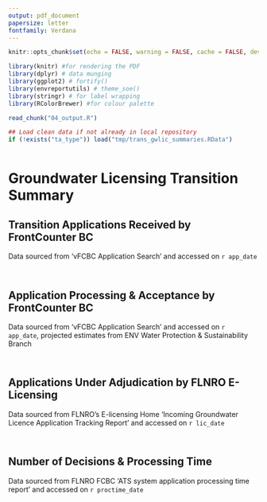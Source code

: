 ```yaml
---
output: pdf_document
papersize: letter
fontfamily: Verdana
---
```



```r
knitr::opts_chunk$set(echo = FALSE, warning = FALSE, cache = FALSE, dev = "cairo_pdf")

library(knitr) #for rendering the PDF
library(dplyr) # data munging
library(ggplot2) # fortify()
library(envreportutils) # theme_soe()
library(stringr) # for label wrapping
library(RColorBrewer) #for colour palette

read_chunk("04_output.R")

## Load clean data if not already in local repository
if (!exists("ta_type")) load("tmp/trans_gwlic_summaries.RData")
```


```r
```
<!--\pagenumbering{gobble}-->


# Groundwater Licensing Transition Summary

\vspace{18pt}

## Transition Applications Received by FrontCounter BC

Data sourced from 'vFCBC Application Search' and accessed on `r app_date`

\vspace{24pt}
  
```r

```

\vspace{48pt}

```r

```

\newpage

## Application Processing & Acceptance by FrontCounter BC

Data sourced from 'vFCBC Application Search' and accessed on `r app_date`, projected estimates from ENV Water Protection & Sustainability Branch

\vspace{24pt}

```r

```

\vspace{48pt}

```r

```

\newpage

## Applications Under Adjudication by FLNRO E-Licensing

Data sourced from FLNRO's E-licensing Home 'Incoming Groundwater Licence Application Tracking Report' and accessed on `r lic_date`

\vspace{12pt}

```r

```

\vspace{14pt}

```r

```

\newpage

## Number of Decisions & Processing Time

Data sourced from FLNRO FCBC 'ATS system application processing time report' and accessed on `r proctime_date`

\vspace{24pt}

```r

```


